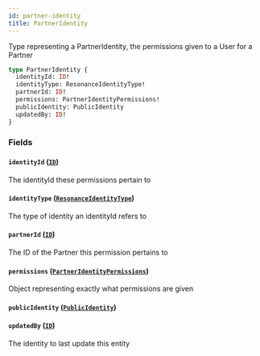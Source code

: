 ```yaml
---
id: partner-identity
title: PartnerIdentity
---
```


Type representing a PartnerIdentity, the permissions given to a User for a Partner

```graphql
type PartnerIdentity {
  identityId: ID!
  identityType: ResonanceIdentityType!
  partnerId: ID!
  permissions: PartnerIdentityPermissions!
  publicIdentity: PublicIdentity
  updatedBy: ID!
}
```

### Fields

#### `identityId` ([`ID`](/developers/shared-apis/adminidentity-api/graphql/reference/scalars/id))

The identityId these permissions pertain to

#### `identityType` ([`ResonanceIdentityType`](/developers/shared-apis/adminidentity-api/graphql/reference/enums/resonance-identity-type))

The type of identity an identityId refers to

#### `partnerId` ([`ID`](/developers/shared-apis/adminidentity-api/graphql/reference/scalars/id))

The ID of the Partner this permission pertains to

#### `permissions` ([`PartnerIdentityPermissions`](/developers/shared-apis/adminidentity-api/graphql/reference/objects/partner-identity-permissions))

Object representing exactly what permissions are given

#### `publicIdentity` ([`PublicIdentity`](/developers/shared-apis/adminidentity-api/graphql/reference/objects/public-identity))

#### `updatedBy` ([`ID`](/developers/shared-apis/adminidentity-api/graphql/reference/scalars/id))

The identity to last update this entity
